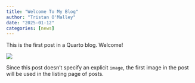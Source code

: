 ```yaml
---
title: "Welcome To My Blog"
author: "Tristan O'Malley"
date: "2025-01-12"
categories: [news]
---
```


This is the first post in a Quarto blog. Welcome!

![](thumbnail.jpg)

Since this post doesn't specify an explicit `image`, the first image in the post will be used in the listing page of posts.
